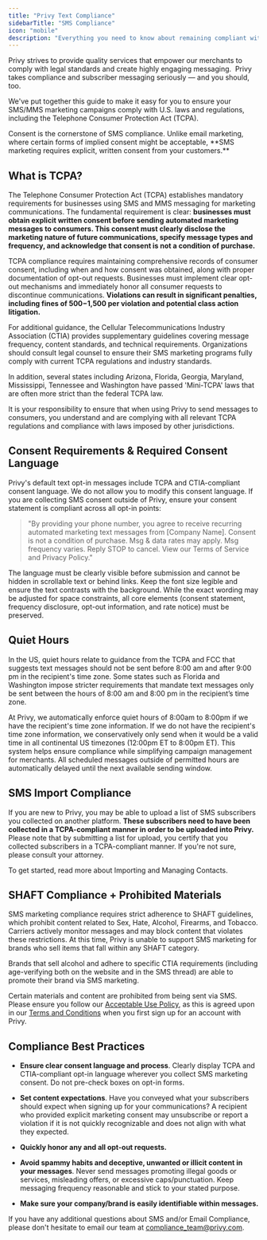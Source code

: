 ```yaml
---
title: "Privy Text Compliance"
sidebarTitle: "SMS Compliance"
icon: "mobile"
description: "Everything you need to know about remaining compliant with SMS industry best practices."
---
```


Privy strives to provide quality services that empower our merchants to comply with legal standards and create highly engaging messaging.  Privy takes compliance and subscriber messaging seriously — and you should, too.

We've put together this guide to make it easy for you to ensure your SMS/MMS marketing campaigns comply with U.S. laws and regulations, including the Telephone Consumer Protection Act (TCPA).

<Note>
  Consent is the cornerstone of SMS compliance. Unlike email marketing, where certain forms of implied consent might be acceptable, **SMS marketing requires explicit, written consent from your customers.**
</Note>

## What is TCPA?

The Telephone Consumer Protection Act (TCPA) establishes mandatory requirements for businesses using SMS and MMS messaging for marketing communications. The fundamental requirement is clear: **businesses must obtain explicit written consent before sending automated marketing messages to consumers. This consent must clearly disclose the marketing nature of future communications, specify message types and frequency, and acknowledge that consent is not a condition of purchase.**

TCPA compliance requires maintaining comprehensive records of consumer consent, including when and how consent was obtained, along with proper documentation of opt-out requests. Businesses must implement clear opt-out mechanisms and immediately honor all consumer requests to discontinue communications. **Violations can result in significant penalties, including fines of $500-$1,500 per violation and potential class action litigation.**

For additional guidance, the Cellular Telecommunications Industry Association (CTIA) provides supplementary guidelines covering message frequency, content standards, and technical requirements. Organizations should consult legal counsel to ensure their SMS marketing programs fully comply with current TCPA regulations and industry standards.

In addition, several states including Arizona, Florida, Georgia, Maryland, Mississippi, Tennessee and Washington have passed 'Mini-TCPA' laws that are often more strict than the federal TCPA law.

It is your responsibility to ensure that when using Privy to send messages to consumers, you understand and are complying with all relevant TCPA regulations and compliance with laws imposed by other jurisdictions.

## Consent Requirements & Required Consent Language

Privy's default text opt-in messages include TCPA and CTIA-compliant consent language. We do not allow you to modify this consent language. If you are collecting SMS consent outside of Privy, ensure your consent statement is compliant across all opt-in points:

> "By providing your phone number, you agree to receive recurring automated marketing text messages from \[Company Name]. Consent is not a condition of purchase. Msg & data rates may apply. Msg frequency varies. Reply STOP to cancel. View our Terms of Service and Privacy Policy."

The language must be clearly visible before submission and cannot be hidden in scrollable text or behind links. Keep the font size legible and ensure the text contrasts with the background. While the exact wording may be adjusted for space constraints, all core elements (consent statement, frequency disclosure, opt-out information, and rate notice) must be preserved.

## Quiet Hours

In the US, quiet hours relate to guidance from the TCPA and FCC that suggests text messages should not be sent before 8:00 am and after 9:00 pm in the recipient's time zone. Some states such as Florida and Washington impose stricter requirements that mandate text messages only be sent between the hours of 8:00 am and 8:00 pm in the recipient’s time zone.

At Privy, we automatically enforce quiet hours of 8:00am to 8:00pm if we have the recipient's time zone information. If we do not have the recipient's time zone information, we conservatively only send when it would be a valid time in all continental US timezones (12:00pm ET to 8:00pm ET). This system helps ensure compliance while simplifying campaign management for merchants. All scheduled messages outside of permitted hours are automatically delayed until the next available sending window.

## SMS Import Compliance

If you are new to Privy, you may be able to upload a list of SMS subscribers you collected on another platform. **These subscribers need to have been collected in a TCPA-compliant manner in order to be uploaded into Privy.** Please note that by submitting a list for upload, you certify that you collected subscribers in a TCPA-compliant manner. If you're not sure, please consult your attorney.

To get started, read more about Importing and Managing Contacts.

## SHAFT Compliance + Prohibited Materials

SMS marketing compliance requires strict adherence to SHAFT guidelines, which prohibit content related to Sex, Hate, Alcohol, Firearms, and Tobacco. Carriers actively monitor messages and may block content that violates these restrictions. At this time, Privy is unable to support SMS marketing for brands who sell items that fall within any SHAFT category.

Brands that sell alcohol and adhere to specific CTIA requirements (including age-verifying both on the website and in the SMS thread) are able to promote their brand via SMS marketing. 

Certain materials and content are prohibited from being sent via SMS. Please ensure you follow our [Acceptable Use Policy](https://www.privy.com/acceptable-use-policy), as this is agreed upon in our [Terms and Conditions](https://www.privy.com/terms-and-conditions) when you first sign up for an account with Privy. 

## Compliance Best Practices

* **Ensure clear consent language and process**. Clearly display TCPA and CTIA-compliant opt-in language wherever you collect SMS marketing consent. Do not pre-check boxes on opt-in forms.

* **Set content expectations**. Have you conveyed what your subscribers should expect when signing up for your communications? A recipient who provided explicit marketing consent may unsubscribe or report a violation if it is not quickly recognizable and does not align with what they expected. 

* **Quickly honor any and all opt-out requests.**

* **Avoid spammy habits and deceptive, unwanted or illicit content in your messages**. Never send messages promoting illegal goods or services, misleading offers, or excessive caps/punctuation. Keep messaging frequency reasonable and stick to your stated purpose.

* **Make sure your company/brand is easily identifiable within messages.**

If you have any additional questions about SMS and/or Email Compliance, please don't hesitate to email our team at [compliance\_team@privy.com](mailto:compliance_team@privy.com).